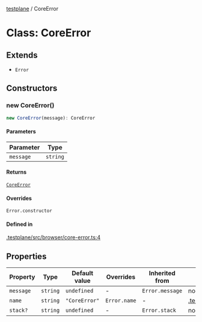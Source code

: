 [testplane](../README.mdx) / CoreError

# Class: CoreError

## Extends

- `Error`

## Constructors

### new CoreError()

```ts
new CoreError(message): CoreError
```

#### Parameters

| Parameter | Type |
| ------ | ------ |
| `message` | `string` |

#### Returns

[`CoreError`](CoreError.mdx)

#### Overrides

`Error.constructor`

#### Defined in

[.testplane/src/browser/core-error.ts:4](https://github.com/gemini-testing/testplane/blob/57d0b182c37e21d8bdf52acbb137a028841767af/src/browser/core-error.ts#L4)

## Properties

| Property | Type | Default value | Overrides | Inherited from | Defined in |
| ------ | ------ | ------ | ------ | ------ | ------ |
| `message` | `string` | `undefined` | - | `Error.message` | node\_modules/typescript/lib/lib.es5.d.ts:1077 |
| `name` | `string` | `"CoreError"` | `Error.name` | - | [.testplane/src/browser/core-error.ts:2](https://github.com/gemini-testing/testplane/blob/57d0b182c37e21d8bdf52acbb137a028841767af/src/browser/core-error.ts#L2) |
| `stack?` | `string` | `undefined` | - | `Error.stack` | node\_modules/typescript/lib/lib.es5.d.ts:1078 |

